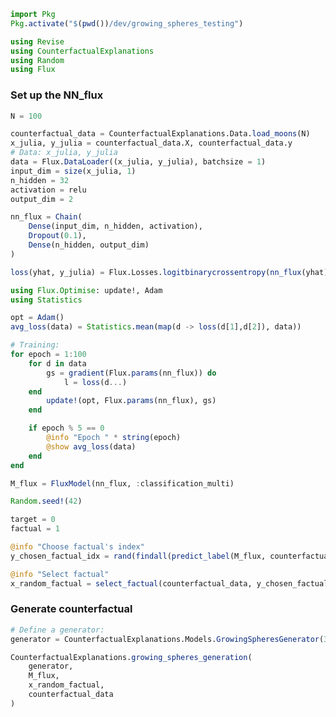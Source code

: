 ```julia
import Pkg
Pkg.activate("$(pwd())/dev/growing_spheres_testing")

using Revise
using CounterfactualExplanations
using Random
using Flux
```

### Set up the NN_flux
```julia
N = 100

counterfactual_data = CounterfactualExplanations.Data.load_moons(N)
x_julia, y_julia = counterfactual_data.X, counterfactual_data.y
# Data: x_julia, y_julia
data = Flux.DataLoader((x_julia, y_julia), batchsize = 1)
input_dim = size(x_julia, 1)
n_hidden = 32
activation = relu
output_dim = 2

nn_flux = Chain(
    Dense(input_dim, n_hidden, activation),
    Dropout(0.1),
    Dense(n_hidden, output_dim)
)

loss(yhat, y_julia) = Flux.Losses.logitbinarycrossentropy(nn_flux(yhat), y_julia)

using Flux.Optimise: update!, Adam
using Statistics

opt = Adam()
avg_loss(data) = Statistics.mean(map(d -> loss(d[1],d[2]), data))

# Training:
for epoch = 1:100
    for d in data
        gs = gradient(Flux.params(nn_flux)) do
            l = loss(d...)
    end
        update!(opt, Flux.params(nn_flux), gs)
    end

    if epoch % 5 == 0
        @info "Epoch " * string(epoch) 
        @show avg_loss(data)
    end
end

M_flux = FluxModel(nn_flux, :classification_multi)

Random.seed!(42)

target = 0
factual = 1

@info "Choose factual's index"
y_chosen_factual_idx = rand(findall(predict_label(M_flux, counterfactual_data) .== factual))

@info "Select factual"
x_random_factual = select_factual(counterfactual_data, y_chosen_factual_idx)
```

### Generate counterfactual
```julia
# Define a generator:
generator = CounterfactualExplanations.Models.GrowingSpheresGenerator(3, 0.01)

CounterfactualExplanations.growing_spheres_generation(
    generator,
    M_flux,
    x_random_factual,
    counterfactual_data
)
```
